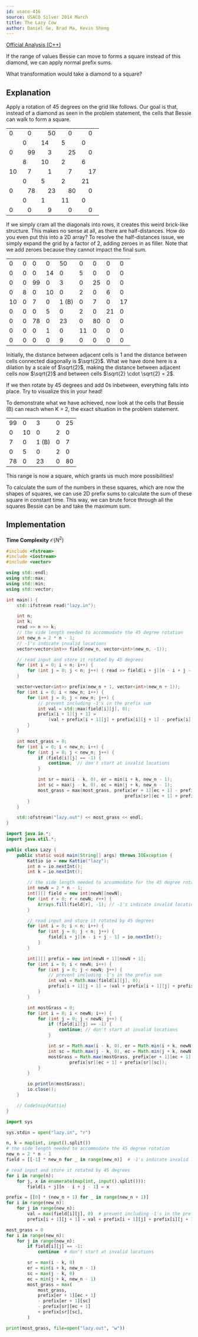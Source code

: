 ```yaml
---
id: usaco-416
source: USACO Silver 2014 March
title: The Lazy Cow
author: Daniel Ge, Brad Ma, Kevin Sheng
---
```


[Official Analysis (C++)](http://www.usaco.org/current/data/sol_lazy_silver.html)

<Spoiler title="Hint 1">

If the range of values Bessie can move to forms a square instead of this diamond, we can apply normal prefix sums.

</Spoiler>

<Spoiler title="Hint 2">

What transformation would take a diamond to a square?

</Spoiler>

<Spoiler title="Solution">

## Explanation

Apply a rotation of 45 degrees on the grid like follows. Our goal is that, instead of a diamond as seen in the problem statement, the cells that Bessie can walk to form a square.

<table>
	<tr>
		<td colspan="2">0</td>
		<td colspan="2">0</td>
		<td colspan="2">50</td>
		<td colspan="2">0</td>
		<td colspan="2">0</td>
	</tr>
	<tr>
		<td></td>
		<td colspan="2">0</td>
		<td colspan="2">14</td>
		<td colspan="2">5</td>
		<td colspan="2">0</td>
		<td></td>
	</tr>
	<tr>
		<td colspan="2">0</td>
		<td colspan="2">99</td>
		<td colspan="2">3</td>
		<td colspan="2">25</td>
		<td colspan="2">0</td>
	</tr>
	<tr>
		<td></td>
		<td colspan="2">8</td>
		<td colspan="2">10</td>
		<td colspan="2">2</td>
		<td colspan="2">6</td>
		<td></td>
	</tr>
	<tr>
		<td colspan="2">10</td>
		<td colspan="2">7</td>
		<td colspan="2">1</td>
		<td colspan="2">7</td>
		<td colspan="2">17</td>
	</tr>
	<tr>
		<td></td>
		<td colspan="2">0</td>
		<td colspan="2">5</td>
		<td colspan="2">2</td>
		<td colspan="2">21</td>
		<td></td>
	</tr>
	<tr>
		<td colspan="2">0</td>
		<td colspan="2">78</td>
		<td colspan="2">23</td>
		<td colspan="2">80</td>
		<td colspan="2">0</td>
	</tr>
	<tr>
		<td></td>
		<td colspan="2">0</td>
		<td colspan="2">1</td>
		<td colspan="2">11</td>
		<td colspan="2">0</td>
		<td></td>
	</tr>
	<tr>
		<td colspan="2">0</td>
		<td colspan="2">0</td>
		<td colspan="2">9</td>
		<td colspan="2">0</td>
		<td colspan="2">0</td>
	</tr>
</table>

If we simply cram all the diagonals into rows, it creates this weird brick-like structure.
This makes no sense at all, as there are half-distances. How do you even put this into a 2D array?
To resolve the half-distances issue, we simply expand the grid by a factor of 2, adding zeroes in as filler.
Note that we add zeroes because they cannot impact the final sum.

<table>
	<tr>
		<td>0</td>
		<td>0</td>
		<td>0</td>
		<td>0</td>
		<td>50</td>
		<td>0</td>
		<td>0</td>
		<td>0</td>
		<td>0</td>
	</tr>
	<tr>
		<td>0</td>
		<td>0</td>
		<td>0</td>
		<td>14</td>
		<td>0</td>
		<td>5</td>
		<td>0</td>
		<td>0</td>
		<td>0</td>
	</tr>
	<tr>
		<td>0</td>
		<td>0</td>
		<td>99</td>
		<td>0</td>
		<td>3</td>
		<td>0</td>
		<td>25</td>
		<td>0</td>
		<td>0</td>
	</tr>
	<tr>
		<td>0</td>
		<td>8</td>
		<td>0</td>
		<td>10</td>
		<td>0</td>
		<td>2</td>
		<td>0</td>
		<td>6</td>
		<td>0</td>
	</tr>
	<tr>
		<td>10</td>
		<td>0</td>
		<td>7</td>
		<td>0</td>
		<td>1 (B)</td>
		<td>0</td>
		<td>7</td>
		<td>0</td>
		<td>17</td>
	</tr>
	<tr>
		<td>0</td>
		<td>0</td>
		<td>0</td>
		<td>5</td>
		<td>0</td>
		<td>2</td>
		<td>0</td>
		<td>21</td>
		<td>0</td>
	</tr>
	<tr>
		<td>0</td>
		<td>0</td>
		<td>78</td>
		<td>0</td>
		<td>23</td>
		<td>0</td>
		<td>80</td>
		<td>0</td>
		<td>0</td>
	</tr>
	<tr>
		<td>0</td>
		<td>0</td>
		<td>0</td>
		<td>1</td>
		<td>0</td>
		<td>11</td>
		<td>0</td>
		<td>0</td>
		<td>0</td>
	</tr>
	<tr>
		<td>0</td>
		<td>0</td>
		<td>0</td>
		<td>0</td>
		<td>9</td>
		<td>0</td>
		<td>0</td>
		<td>0</td>
		<td>0</td>
	</tr>
</table>

<Info title="Thinking from a geometric standpoint">

Initially, the distance between adjacent cells is $1$ and the distance between cells connected diagonally is $\sqrt{2}$.
What we have done here is a dilation by a scale of $\sqrt{2}$, making the distance between adjacent cells now $\sqrt{2}$ and between cells $\sqrt{2} \cdot \sqrt{2} = 2$.

If we then rotate by 45 degrees and add 0s inbetween, everything falls into place. Try to visualize this in your head!

</Info>

To demonstrate what we have achieved, now look at the cells that Bessie (B) can reach when K = 2, the exact situation in the problem statement.

<table>
	<tr>
		<td>99</td>
		<td>0</td>
		<td>3</td>
		<td>0</td>
		<td>25</td>
	</tr>
	<tr>
		<td>0</td>
		<td>10</td>
		<td>0</td>
		<td>2</td>
		<td>0</td>
	</tr>
	<tr>
		<td>7</td>
		<td>0</td>
		<td>1 (B)</td>
		<td>0</td>
		<td>7</td>
	</tr>
	<tr>
		<td>0</td>
		<td>5</td>
		<td>0</td>
		<td>2</td>
		<td>0</td>
	</tr>
	<tr>
		<td>78</td>
		<td>0</td>
		<td>23</td>
		<td>0</td>
		<td>80</td>
	</tr>
</table>

This range is now a square, which grants us much more possibilities!

To calculate the sum of the numbers in these squares, which are now the shapes of squares, we can use 2D prefix sums to calculate the sum of these square in constant time.
This way, we can brute force through all the squares Bessie can be and take the maximum sum.

## Implementation

**Time Complexity** $\mathcal{O}(N ^ 2)$

<LanguageSection>
<CPPSection>

```cpp
#include <fstream>
#include <iostream>
#include <vector>

using std::endl;
using std::max;
using std::min;
using std::vector;

int main() {
	std::ifstream read("lazy.in");

	int n;
	int k;
	read >> n >> k;
	// the side length needed to accommodate the 45 degree rotation
	int new_n = 2 * n - 1;
	// -1's indicate invalid locations
	vector<vector<int>> field(new_n, vector<int>(new_n, -1));

	// read input and store it rotated by 45 degrees
	for (int i = 0; i < n; i++) {
		for (int j = 0; j < n; j++) { read >> field[i + j][n - i + j - 1]; }
	}

	vector<vector<int>> prefix(new_n + 1, vector<int>(new_n + 1));
	for (int i = 0; i < new_n; i++) {
		for (int j = 0; j < new_n; j++) {
			// prevent including -1's in the prefix sum
			int val = std::max(field[i][j], 0);
			prefix[i + 1][j + 1] =
				(val + prefix[i + 1][j] + prefix[i][j + 1] - prefix[i][j]);
		}
	}

	int most_grass = 0;
	for (int i = 0; i < new_n; i++) {
		for (int j = 0; j < new_n; j++) {
			if (field[i][j] == -1) {
				continue;  // don't start at invalid locations
			}

			int sr = max(i - k, 0), er = min(i + k, new_n - 1);
			int sc = max(j - k, 0), ec = min(j + k, new_n - 1);
			most_grass = max(most_grass, prefix[er + 1][ec + 1] - prefix[er + 1][sc] -
											 prefix[sr][ec + 1] + prefix[sr][sc]);
		}
	}

	std::ofstream("lazy.out") << most_grass << endl;
}
```

</CPPSection>
<JavaSection>

```java
import java.io.*;
import java.util.*;

public class Lazy {
	public static void main(String[] args) throws IOException {
		Kattio io = new Kattio("lazy");
		int n = io.nextInt();
		int k = io.nextInt();

		// the side length needed to accommodate for the 45 degree rotation
		int newN = 2 * n - 1;
		int[][] field = new int[newN][newN];
		for (int r = 0; r < newN; r++) {
			Arrays.fill(field[r], -1); // -1's indicate invalid locations
		}

		// read input and store it rotated by 45 degrees
		for (int i = 0; i < n; i++) {
			for (int j = 0; j < n; j++) {
				field[i + j][n - i + j - 1] = io.nextInt();
			}
		}

		int[][] prefix = new int[newN + 1][newN + 1];
		for (int i = 0; i < newN; i++) {
			for (int j = 0; j < newN; j++) {
				// prevent including -1's in the prefix sum
				int val = Math.max(field[i][j], 0);
				prefix[i + 1][j + 1] = (val + prefix[i + 1][j] + prefix[i][j + 1] - prefix[i][j]);
			}
		}

		int mostGrass = 0;
		for (int i = 0; i < newN; i++) {
			for (int j = 0; j < newN; j++) {
				if (field[i][j] == -1) {
					continue; // don't start at invalid locations
				}

				int sr = Math.max(i - k, 0), er = Math.min(i + k, newN - 1);
				int sc = Math.max(j - k, 0), ec = Math.min(j + k, newN - 1);
				mostGrass = Math.max(mostGrass, prefix[er + 1][ec + 1] - prefix[er + 1][sc] -
						prefix[sr][ec + 1] + prefix[sr][sc]);
			}
		}

		io.println(mostGrass);
		io.close();
	}

	// CodeSnip{Kattio}
}
```

</JavaSection>
<PySection>


```py
import sys

sys.stdin = open("lazy.in", "r")

n, k = map(int, input().split())
# the side length needed to accommodate the 45 degree rotation
new_n = 2 * n - 1
field = [[-1] * new_n for _ in range(new_n)]  # -1's indicate invalid locations

# read input and store it rotated by 45 degrees
for i in range(n):
	for j, x in enumerate(map(int, input().split())):
		field[i + j][n - i + j - 1] = x

prefix = [[0] * (new_n + 1) for _ in range(new_n + 1)]
for i in range(new_n):
	for j in range(new_n):
		val = max(field[i][j], 0)  # prevent including -1's in the prefix sum
		prefix[i + 1][j + 1] = val + prefix[i + 1][j] + prefix[i][j + 1] - prefix[i][j]

most_grass = 0
for i in range(new_n):
	for j in range(new_n):
		if field[i][j] == -1:
			continue  # don't start at invalid locations

		sr = max(i - k, 0)
		er = min(i + k, new_n - 1)
		sc = max(j - k, 0)
		ec = min(j + k, new_n - 1)
		most_grass = max(
			most_grass,
			prefix[er + 1][ec + 1]
			- prefix[er + 1][sc]
			- prefix[sr][ec + 1]
			+ prefix[sr][sc],
		)

print(most_grass, file=open("lazy.out", "w"))
```

</PySection>
</LanguageSection>

</Spoiler>
